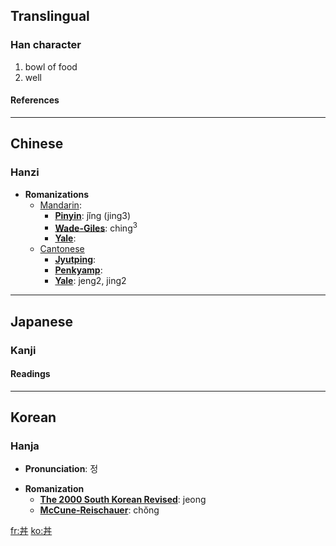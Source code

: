 {{see|井}}<!-- may be replaced by zh-forms -->

==Translingual==
===Han character===
{{Han char|rad=丶|as=04|sn=5|four=5500<sub>0</sub>|canj=廿廿戈 (TTI)}}
# bowl of food
# well
====References====
{{Han ref|kx=0081.010|dkj=00101|dj=0164.010|hdz=10045.010|uh=4E3C|ud=20028|bh=C964|bd=51556}}

----
==Chinese==
===Hanzi===


* '''Romanizations'''
** [[Mandarin]]:
*** '''[[Pinyin]]''': jǐng (jing3)
*** '''[[Wade-Giles]]''': ching<sup>3</sup>
*** '''[[Yale]]''': 
**[[Cantonese]]
***'''[[Jyutping]]''':
***'''[[Penkyamp]]''': 
***'''[[Yale]]''': jeng2, jing2


----
==Japanese==
===Kanji===


{{ja-kanji|grade=|rs=丶04}}
====Readings====
{{ja-readings|on=[[せい]] (sei), [[たん]] (tan), [[しょう]] (shō)|kun=[[どんぶり]] (domburi)}}


----
==Korean==
===Hanja===

* '''Pronunciation''': 정

* '''Romanization'''
** '''[[The 2000 South Korean Revised Romanization|The 2000 South Korean Revised]]''': jeong
** '''[[McCune-Reischauer]]''': chŏng


[[fr:丼]]
[[ko:丼]]